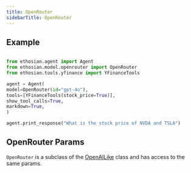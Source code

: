 ```yaml
---
title: OpenRouter
sidebarTitle: OpenRouter
---
```


## Example

<CodeGroup>

```python agent.py

from ethosian.agent import Agent
from ethosian.model.openrouter import OpenRouter
from ethosian.tools.yfinance import YFinanceTools

agent = Agent(
model=OpenRouter(id="gpt-4o"),
tools=[YFinanceTools(stock_price=True)],
show_tool_calls=True,
markdown=True,
)

agent.print_response("What is the stock price of NVDA and TSLA")
```

</CodeGroup>

## OpenRouter Params

<Snippet file="model-openrouter-params.mdx" />

`OpenRouter` is a subclass of the [OpenAILike](/reference/model/openai-like) class and has access to the same params.
